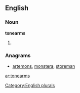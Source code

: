 
==English==

===Noun===
'''tonearms'''

# {{plural of|[[tonearm]]}}

===Anagrams===
* [[artemons#English|artemons]], [[monstera#English|monstera]], [[storeman#English|storeman]]

[[Category:English plurals]]

[[ar:tonearms]]